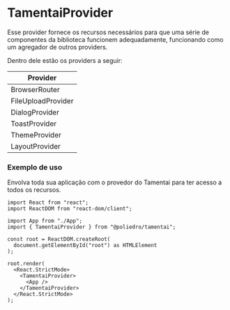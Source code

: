 
<Meta title="Providers/Tamentai" />

# TamentaiProvider

Esse provider fornece os recursos necessários para que uma série de componentes da biblioteca funcionem adequadamente, funcionando como um agregador de outros providers.

Dentro dele estão os providers a seguir:

<table>
  <thead>
    <tr><th>Provider</th></tr>
  </thead>

  <tbody>
    <tr><td>BrowserRouter</td></tr>
    <tr><td>FileUploadProvider</td></tr>
    <tr><td>DialogProvider</td></tr>
    <tr><td>ToastProvider</td></tr>
    <tr><td>ThemeProvider</td></tr>
    <tr><td>LayoutProvider</td></tr>
  </tbody>
</table>

### Exemplo de uso
Envolva toda sua aplicação com o provedor do Tamentai para ter acesso a todos os recursos.

```tsx
import React from "react";
import ReactDOM from "react-dom/client";

import App from "./App";
import { TamentaiProvider } from "@poliedro/tamentai";

const root = ReactDOM.createRoot(
  document.getElementById("root") as HTMLElement
);

root.render(
  <React.StrictMode>
    <TamentaiProvider>
      <App />
    </TamentaiProvider>
  </React.StrictMode>
);
```